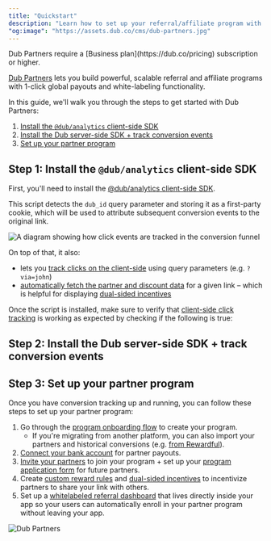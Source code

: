 ```yaml
---
title: "Quickstart"
description: "Learn how to set up your referral/affiliate program with Dub Partners."
"og:image": "https://assets.dub.co/cms/dub-partners.jpg"
---
```



<Note>
  Dub Partners require a [Business plan](https://dub.co/pricing) subscription or
  higher.
</Note>

[Dub Partners](https://dub.co/help/article/dub-partners) lets you build powerful, scalable referral and affiliate programs with 1-click global payouts and white-labeling functionality.

In this guide, we'll walk you through the steps to get started with Dub Partners:

1. [Install the `@dub/analytics` client-side SDK](#step-1-install-the-dub-analytics-client-side-sdk)
2. [Install the Dub server-side SDK + track conversion events](#step-2-install-the-dub-server-side-sdk--track-conversion-events)
3. [Set up your partner program](#step-3-set-up-your-partner-program)

## Step 1: Install the `@dub/analytics` client-side SDK

First, you'll need to install the [@dub/analytics client-side SDK](/sdks/client-side/introduction).

This script detects the `dub_id` query parameter and storing it as a first-party cookie, which will be used to attribute subsequent conversion events to the original link.

<Frame>
  <img
    className="rounded-lg border border-gray-100"
    src="https://assets.dub.co/help/conversion-click-event.png"
    alt="A diagram showing how click events are tracked in the conversion funnel"
  />
</Frame>

On top of that, it also:

- lets you [track clicks on the client-side](/sdks/client-side/features/client-side-click-tracking) using query parameters (e.g. `?via=john`)
- [automatically fetch the partner and discount data](/sdks/client-side/features/client-side-click-tracking#automatically-fetching-partner-and-discount-data) for a given link – which is helpful for displaying [dual-sided incentives](https://dub.co/help/article/dual-sided-incentives)

<DubClientInstall />

<DubClientInstallVerify />

Once the script is installed, make sure to verify that [client-side click tracking](/sdks/client-side/features/client-side-click-tracking) is working as expected by checking if the following is true:

<VerifyTrackClick />

## Step 2: Install the Dub server-side SDK + track conversion events

<InstallServerSdksTrackConversions />

## Step 3: Set up your partner program

Once you have conversion tracking up and running, you can follow these steps to set up your partner program:

1. Go through the [program onboarding flow](https://app.dub.co/programs) to create your program.
   - If you're migrating from another platform, you can also import your partners and historical conversions (e.g. [from Rewardful](https://dub.co/help/article/migrating-from-rewardful)).
2. [Connect your bank account](https://dub.co/help/article/how-to-set-up-bank-account) for partner payouts.
3. [Invite your partners](https://dub.co/help/article/inviting-partners) to join your program + set up your [program application form](https://dub.co/help/article/inviting-partners#via-a-branded-application-form) for future partners.
4. Create [custom reward rules](https://dub.co/help/article/partner-rewards) and [dual-sided incentives](https://dub.co/help/article/dual-sided-incentives) to incentivize partners to share your link with others.
5. Set up a [whitelabeled referral dashboard](/partners/white-labeled-referral-dashboard) that lives directly inside your app so your users can automatically enroll in your partner program without leaving your app.

<Frame>
  <img
    className="rounded-lg border border-gray-100"
    src="https://assets.dub.co/cms/dub-partners.jpg"
    alt="Dub Partners"
  />
</Frame>
